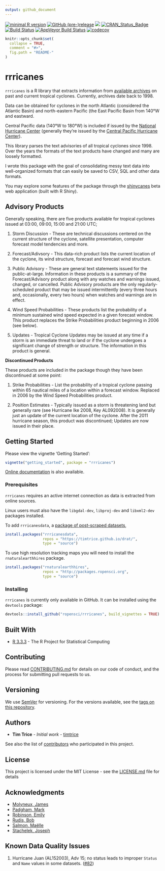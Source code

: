 ```yaml
---
output: github_document
---
```


[![minimal R version](https://img.shields.io/badge/R%3E%3D-3.3.3-6666ff.svg)](https://cran.r-project.org/) 
[![GitHub (pre-)release](https://img.shields.io/github/release/ropensci/rrricanes/all.svg)](https://github.com/ropensci/rrricanes/tags)
[![](https://badges.ropensci.org/118_status.svg)](https://github.com/ropensci/onboarding/issues/118)
[![CRAN_Status_Badge](http://www.r-pkg.org/badges/version/rrricanes)](https://cran.r-project.org/package=rrricanes)
[![Build Status](https://img.shields.io/travis/ropensci/rrricanes/master.svg)](https://travis-ci.org/ropensci/rrricanes)
[![AppVeyor Build Status](https://img.shields.io/appveyor/ci/timtrice/rrricanes-g4dos/master.svg)](https://ci.appveyor.com/project/timtrice/rrricanes-g4dos)
[![codecov](https://codecov.io/gh/ropensci/rrricanes/branch/master/graph/badge.svg)](https://codecov.io/gh/ropensci/rrricanes) 

```r
knitr::opts_chunk$set(
  collapse = TRUE,
  comment = "#>",
  fig.path = "README-"
)
```

# rrricanes

`rrricanes` is a R library that extracts information from [available archives](http://www.nhc.noaa.gov/archive/1998/1998archive.shtml) on past and current tropical cyclones. Currently, archives date back to 1998. 

Data can be obtained for cyclones in the north Atlantic (considered the Atlantic Basin) and north-eastern Pacific (the East Pacific Basin from 140&deg;W and eastward. 

Central Pacific data (140&deg;W to 180&deg;W) is included if issued by the [National Hurricane Center](http://www.nhc.noaa.gov/) (generally they're issued by the [Central Pacific Hurricane Center](http://www.prh.noaa.gov/cphc/)).

This library parses the text advisories of all tropical cyclones since 1998. Over the years the formats of the text products have changed and many are loosely formatted. 

I wrote this package with the goal of consolidating messy text data into well-organized formats that can easily be saved to CSV, SQL and other data formats. 

You may explore some features of the package through the [shinycanes](https://timtrice.shinyapps.io/shinycanes/) beta web application (built with R Shiny).

## Advisory Products

Generally speaking, there are five products available for tropical cyclones issued at 03:00, 09:00, 15:00 and 21:00 UTC;  

1. Storm Discussion - These are technical discussions centered on the current structure of the cyclone, satellite presentation, computer forecast model tendencies and more. 

2. Forecast/Adivsory - This data-rich product lists the current location of the cyclone, its wind structure, forecast and forecast wind structure.

3. Public Advisory - These are general text statements issued for the public-at-large. Information in these products is a summary of the Forecast/Advisory product along with any watches and warnings issued, changed, or cancelled. Public Advisory products are the only regularly-scheduled product that may be issued intermittently (every three hours and, occasionally, every two hours) when watches and warnings are in effect.

4. Wind Speed Probabilities - These products list the probability of a minimum sustained wind speed expected in a given forecast window. This product replaces the Strike Probabilities product beginning in 2006 (see below).

5. Updates - Tropical Cyclone Updates may be issued at any time if a storm is an immediate threat to land or if the cyclone undergoes a significant change of strength or structure. The information in this product is general.

__Discontinued Products__

These products are included in the package though they have been discontinued at some point:

1. Strike Probabilities - List the probability of a tropical cyclone passing within 65 nautical miles of a location within a forecast window. Replaced in 2006 by the Wind Speed Probabilities product.

2. Position Estimates - Typically issued as a storm is threatening land but generally rare (see Hurricane Ike 2008, Key AL092008). It is generally just an update of the current location of the cyclone. After the 2011 hurricane season, this product was discontinued; Updates are now issued in their place.

## Getting Started

Please view the vignette 'Getting Started':

```r
vignette("getting_started", package = "rrricanes")
```

[Online documentation](https://timtrice.github.io/rrricanes/) is also available.

### Prerequisites

`rrricanes` requires an active internet connection as data is extracted from online sources.

Linux users must also have the `libgdal-dev`, `libproj-dev` and `libxml2-dev` packages installed.

To add `rrricanesdata`, a [package of post-scraped datasets](https://github.com/ropensci/rrricanesdata), 

```r
install.packages("rrricanesdata", 
                 repos = "https://timtrice.github.io/drat/", 
                 type = "source")
```

To use high resolution tracking maps you will need to install the `rnaturalearthhires` package. 

```r
install.packages("rnaturalearthhires",
                 repos = "http://packages.ropensci.org",
                 type = "source")
```

### Installing

`rrricanes` is currently only available in GitHub. It can be installed using the `devtools` package:

```r
devtools::install_github("ropensci/rrricanes", build_vignettes = TRUE)
```

## Built With

* [R 3.3.3](https://www.r-project.org/) - The R Project for Statistical Computing

## Contributing

Please read [CONTRIBUTING.md](https://github.com/ropensci/rrricanes/blob/master/.github/CONTRIBUTING.md) for details on our code of conduct, and the process for submitting pull requests to us.

## Versioning

We use [SemVer](http://semver.org/) for versioning. For the versions available, see the [tags on this repository](https://github.com/ropensci/rrricanes/tags). 

## Authors

* **Tim Trice** - *Initial work* - [timtrice](https://github.com/timtrice)

See also the list of [contributors](https://github.com/ropensci/rrricanes/contributors) who participated in this project.

## License

This project is licensed under the MIT License - see the [LICENSE.md](LICENSE.md) file for details

## Acknowledgments

* [Molyneux, James](https://github.com/jimmylovestea)
* [Padgham, Mark](https://github.com/mpadge)
* [Robinson, Emily](https://github.com/robinsones)
* [Rudis, Bob](https://github.com/hrbrmstr)
* [Salmon, Maëlle](https://github.com/maelle)
* [Stachelek, Joseph](https://github.com/jsta)

## Known Data Quality Issues

1. Hurricane Juan (AL152003), Adv 15; no status leads to improper `Status` and `Name` values in some datasets. ([#82](https://github.com/ropensci/rrricanes/issues/82))
